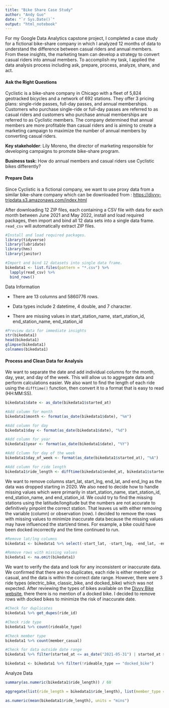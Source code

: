 ---
title: "Bike Share Case Study"
author: "Andy Guo"
date: "`r Sys.Date()`"
output: "html_notebook"
---

For my Google Data Analytics capstone project, I completed a case study for a fictional bike-share company in which I analyzed 12 months of data to understand the difference between casual riders and annual members. From these insights, the marketing team can develop a strategy to convert casual riders into annual members. To accomplish my task, I applied the data analysis process including ask, prepare, process, analyze, share, and act.

#### Ask the Right Questions

Cyclistic is a bike-share company in Chicago with a fleet of 5,824 geotracked bicycles and a network of 692 stations. They offer 3 pricing plans: single-ride passes, full-day passes, and annual memberships. Customers who purchase single-ride or full-day passes are referred to as casual riders and customers who purchase annual memberships are referred to as Cyclistic members. The company determined that annual members are more profitable than casual riders and is aiming to create a marketing campaign to maximize the number of annual members by converting casual riders.

**Key stakeholder**: Lily Moreno, the director of marketing responsible for developing campaigns to promote bike-share program.

**Business task:** How do annual members and casual riders use Cyclistic bikes differently?

#### Prepare Data

Since Cyclistic is a fictional company, we want to use proxy data from a similar bike-share company which can be downloaded from : <https://divvy-tripdata.s3.amazonaws.com/index.html>

After downloading 12 ZIP files, each containing a CSV file with data for each month between June 2021 and May 2022, install and load required packages, then import and bind all 12 data sets into a single data frame. `read_csv` will automatically extract ZIP files.

```{r load_packages}
#Install and load required packages.
library(tidyverse) 
library(lubridate) 
library(hms)
library(janitor)
```

```{r import_and_bind}
#Import and bind 12 datasets into single data frame. 
bikedata1 <- list.files(pattern = "*.csv") %>% 
  lapply(read_csv) %>% 
  bind_rows()
```

Data Information

-   There are 13 columns and 5860776 rows.

-   Data types include 2 datetime, 4 double, and 7 character.

-   There are missing values in start_station_name, start_station_id, end_station_name, end_station_id

```{r preview_data}
#Preview data for immediate insights
str(bikedata1)
head(bikedata1)
glimpse(bikedata1)
colnames(bikedata1)
```

#### Process and Clean Data for Analysis

We want to separate the date and add individual columns for the month, day, year, and day of the week. This will allow us to aggregate data and perform calculations easier. We also want to find the length of each ride using the `difftime()` function, then convert it to a format that is easy to read (HH:MM:SS).

```{r add_date_columns}
bikedata1$date <- as_date(bikedata1$started_at)

#Add column for month
bikedata1$month <- format(as_date(bikedata1$date), "%m")

#Add column for day
bikedata1$day <- format(as_date(bikedata1$date), "%d")

#Add column for year
bikedata1$year <- format(as_date(bikedata1$date), "%Y")

#Add Cclumn for day of the week
bikedata1$day_of_week <- format(as_date(bikedata1$started_at), "%A")
```

```{r add_ride_length}
#Add column for ride length
bikedata1$ride_length <- difftime(bikedata1$ended_at, bikedata1$started_at) %>% as_hms()
```

We want to remove columns start_lat, start_lng, end_lat, and end_lng as the data was dropped starting in 2020. We also need to decide how to handle missing values which were primarily in start_station_name, start_station_id, end_station_name, and end_station_id. We could try to find the missing stations using the latitude/longitude but the numbers are not accurate to definitively pinpoint the correct station. That leaves us with either removing the variable (column) or observation (row). I decided to remove the rows with missing values to minimize inaccurate data because the missing values may have influenced the start/end times. For example, a bike could have been docked incorrectly and the time continued to run.

```{r remove_dirty_data}
#Remove lat/lng columns
bikedata1 <- bikedata1 %>% select(-start_lat, -start_lng, -end_lat, -end_lng)

#Remove rows with missing values
bikedata1 <- na.omit(bikedata1)
```

We want to verify the data and look for any inconsistent or inaccurate data. We confirmed that there are no duplicates, each ride is either member or casual, and the data is within the correct date range. However, there were 3 ride types (electric_bike, classic_bike, and docked_bike) which was not expected. After reviewing the types of bikes available on the [Divvy Bike website](https://divvybikes.com/how-it-works/meet-the-bikes), there there is no mention of a docked bike. I decided to remove rows with docked bikes to minimize the risk of inaccurate date.

```{r verify_data}
#Check for duplicates
bikedata1 %>% get_dupes(ride_id)

#Check ride type
bikedata1 %>% count(rideable_type)

#Check member type
bikedata1 %>% count(member_casual)

#Check for data outside date range
bikedata1 %>% filter(started_at <= as_date("2021-05-31") | started_at >= as_date("2022-06-01"))
```

```{r remove_docked_bike}
bikedata1 <- bikedata1 %>% filter(!rideable_type == "docked_bike")
```

Analyze Data

```{r summary_ride_length}
summary(as.numeric(bikedata1$ride_length)) / 60
```

```{r}
aggregate(list(ride_length = bikedata1$ride_length), list(member_type = bikedata1$member_casual), mean)

as.numeric(mean(bikedata1$ride_length), units = "mins")
```
